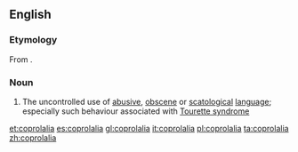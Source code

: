 ==English==

===Etymology===
From {{confix|copro|lalia}}.

===Noun===
{{wikipedia}}
{{en-noun|-}}

# The uncontrolled use of [[abusive]], [[obscene]] or [[scatological]] [[language]]; especially such behaviour associated with [[Tourette syndrome]]

[[et:coprolalia]]
[[es:coprolalia]]
[[gl:coprolalia]]
[[it:coprolalia]]
[[pl:coprolalia]]
[[ta:coprolalia]]
[[zh:coprolalia]]